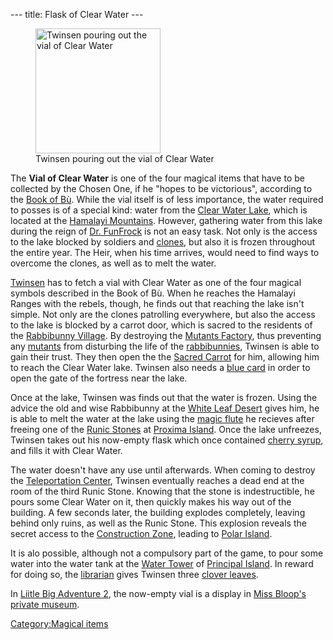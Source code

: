 ---
title: Flask of Clear Water
---

[[Image:11_runestone_clear_warer.gif|right|200px|thumb|Twinsen pouring out the vial of Clear Water]]

The '''Vial of Clear Water''' is one of the four magical items that have to be collected by the Chosen One, if he "hopes to be victorious", according to the [[Book of Bù]]. While the vial itself is of less importance, the water required to posses is of a special kind: water from the [[Clear Water Lake]], which is located at the [[Hamalayi Mountains]]. However, gathering water from this lake during the reign of [[Dr. FunFrock]] is not an easy task. Not only is the access to the lake blocked by soldiers and [[clones]], but also it is frozen throughout the entire year. The Heir, when his time arrives, would need to find ways to overcome the clones, as well as to melt the water.

[[Twinsen]] has to fetch a vial with Clear Water as one of the four magical symbols described in the Book of Bù. When he reaches the Hamalayi Ranges with the rebels, though, he finds out that reaching the lake isn't simple. Not only are the clones patrolling everywhere, but also the access to the lake is blocked by a carrot door, which is sacred to the residents of the [[Rabbibunny Village]]. By destroying the [[Mutants Factory]], thus preventing any [[mutants]] from disturbing the life of the [[rabbibunnies]], Twinsen is able to gain their trust. They then open the the [[Sacred Carrot]] for him, allowing him to reach the Clear Water lake. Twinsen also needs a [[blue card]] in order to open the gate of the fortress near the lake.

Once at the lake, Twinsen was finds out that the water is frozen. Using the advice the old and wise Rabbibunny at the [[White Leaf Desert]] gives him, he is able to melt the water at the lake using the [[magic flute]] he recieves after freeing one of the [[Runic Stones]] at [[Proxima Island]]. Once the lake unfreezes, Twinsen takes out his now-empty flask which once contained [[cherry syrup]], and fills it with Clear Water.

The water doesn't have any use until afterwards. When coming to destroy the [[Teleportation Center]], Twinsen eventually reaches a dead end at the room of the third Runic Stone. Knowing that the stone is indestructible, he pours some Clear Water on it, then quickly makes his way out of the building. A few seconds later, the building explodes completely, leaving behind only ruins, as well as the Runic Stone. This explosion reveals the secret access to the [[Construction Zone]], leading to [[Polar Island]].


It is alo possible, although not a compulsory part of the game, to pour some water into the water tank at the [[Water Tower]] of [[Principal Island]]. In reward for doing so, the [[librarian]] gives Twinsen three [[clover leaves]].

In [[Liitle Big Adventure 2]], the now-empty vial is a display in [[Miss Bloop's private museum]].

[[Category:Magical items]]